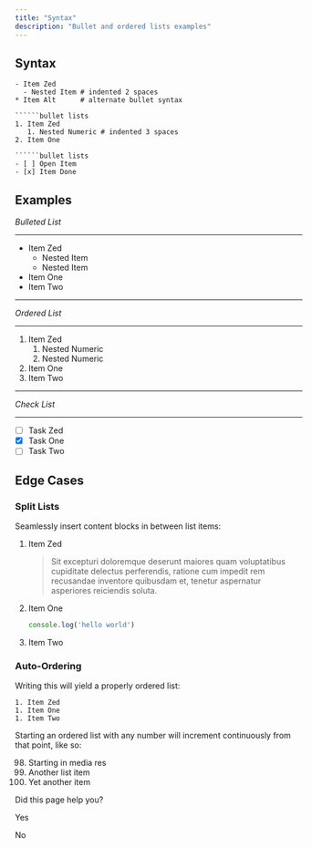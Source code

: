 ```yaml
---
title: "Syntax"
description: "Bullet and ordered lists examples"
---
```

## Syntax

```bullet lists
- Item Zed
  - Nested Item # indented 2 spaces
* Item Alt      # alternate bullet syntax

``````bullet lists
1. Item Zed
   1. Nested Numeric # indented 3 spaces
2. Item One

``````bullet lists
- [ ] Open Item
- [x] Item Done

```

## Examples

_Bulleted List_

* * *

*   Item Zed
    *   Nested Item
    *   Nested Item
*   Item One
*   Item Two

* * *

_Ordered List_

* * *

1.  Item Zed
    1.  Nested Numeric
    2.  Nested Numeric
2.  Item One
3.  Item Two

* * *

_Check List_

* * *

*   [ ]  Task Zed
*   [x]  Task One
*   [ ]  Task Two

## Edge Cases

### Split Lists

Seamlessly insert content blocks in between list items:

1.  Item Zed
    
    > Sit excepturi doloremque deserunt maiores quam voluptatibus cupiditate delectus perferendis, ratione cum impedit rem recusandae inventore quibusdam et, tenetur aspernatur asperiores reiciendis soluta.
    
2.  Item One
    
    ```javascript
    console.log('hello world')
    
    ```
    
3.  Item Two
    

### Auto-Ordering

Writing this will yield a properly ordered list:

```
1. Item Zed
1. Item One
1. Item Two

```

Starting an ordered list with any number will increment continuously from that point, like so:

98.  Starting in media res
99.  Another list item
100.  Yet another item

Did this page help you?

Yes

No
